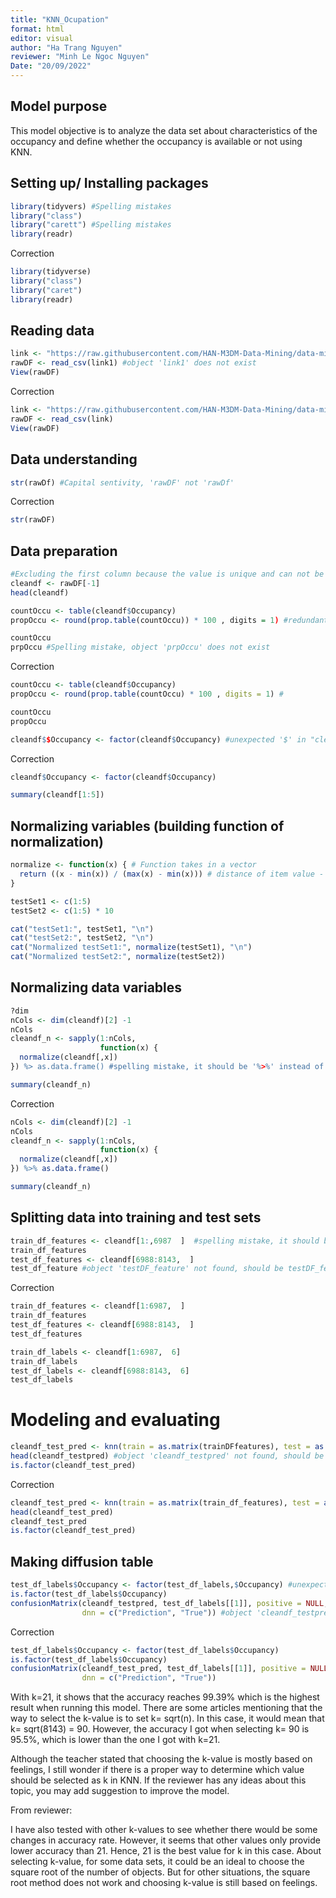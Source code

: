 ---
title: "KNN_Ocupation"
format: html
editor: visual
author: "Ha Trang Nguyen"
reviewer: "Minh Le Ngoc Nguyen"
Date: "20/09/2022"
---

## Model purpose

This model objective is to analyze the data set about characteristics of the occupancy and define whether the occupancy is available or not using KNN.

## Setting up/ Installing packages

```{r}
library(tidyvers) #Spelling mistakes
library("class")
library("carett") #Spelling mistakes
library(readr)
```

Correction

```{r}
library(tidyverse)
library("class")
library("caret") 
library(readr)
```

## Reading data

```{r}
link <- "https://raw.githubusercontent.com/HAN-M3DM-Data-Mining/data-mining-s2y2122-LilSagi/master/datasets/KNN-occupancy.csv"
rawDF <- read_csv(link1) #object 'link1' does not exist
View(rawDF)
```

Correction

```{r}
link <- "https://raw.githubusercontent.com/HAN-M3DM-Data-Mining/data-mining-s2y2122-LilSagi/master/datasets/KNN-occupancy.csv"
rawDF <- read_csv(link) 
View(rawDF)
```

## Data understanding

```{r}
str(rawDf) #Capital sentivity, 'rawDF' not 'rawDf'
```

Correction

```{r}
str(rawDF)
```

## Data preparation

```{r}
#Excluding the first column because the value is unique and can not be used in the model
cleandf <- rawDF[-1]
head(cleandf)
```

```{r}
countOccu <- table(cleandf$Occupancy)
propOccu <- round(prop.table(countOccu)) * 100 , digits = 1) #redundant ')' after function prop.table(countOccu)

countOccu
prpOccu #Spelling mistake, object 'prpOccu' does not exist
```

Correction

```{r}
countOccu <- table(cleandf$Occupancy)
propOccu <- round(prop.table(countOccu) * 100 , digits = 1) #

countOccu
propOccu
```

```{r}
cleandf$$Occupancy <- factor(cleandf$Occupancy) #unexpected '$' in "cleandf$$

```

Correction

```{r}
cleandf$Occupancy <- factor(cleandf$Occupancy)
```

```{r}
summary(cleandf[1:5])
```

## Normalizing variables (building function of normalization)

```{r}
normalize <- function(x) { # Function takes in a vector
  return ((x - min(x)) / (max(x) - min(x))) # distance of item value - minimum vector value divided by the range of all vector values
}

testSet1 <- c(1:5)
testSet2 <- c(1:5) * 10

cat("testSet1:", testSet1, "\n")
cat("testSet2:", testSet2, "\n")
cat("Normalized testSet1:", normalize(testSet1), "\n")
cat("Normalized testSet2:", normalize(testSet2))
```

## Normalizing data variables

```{r}
?dim
nCols <- dim(cleandf)[2] -1
nCols
cleandf_n <- sapply(1:nCols,
                    function(x) {
  normalize(cleandf[,x])
}) %> as.data.frame() #spelling mistake, it should be '%>%' instead of '%>

summary(cleandf_n)

```

Correction

```{r}
nCols <- dim(cleandf)[2] -1
nCols
cleandf_n <- sapply(1:nCols,
                    function(x) {
  normalize(cleandf[,x])
}) %>% as.data.frame() 

summary(cleandf_n)
```

## Splitting data into training and test sets

```{r}
train_df_features <- cleandf[1:,6987  ]  #spelling mistake, it should be [1: 6987, ] 
train_df_features
test_df_features <- cleandf[6988:8143,  ]
test_df_feature #object 'testDF_feature' not found, should be testDF_features'
```

Correction

```{r}
train_df_features <- cleandf[1:6987,  ]    
train_df_features
test_df_features <- cleandf[6988:8143,  ]
test_df_features
```

```{r}
train_df_labels <- cleandf[1:6987,  6]
train_df_labels
test_df_labels <- cleandf[6988:8143,  6]
test_df_labels
```

# Modeling and evaluating

```{r}
cleandf_test_pred <- knn(train = as.matrix(trainDFfeatures), test = as.matrix(test_df_features), cl = as.matrix(train_df_labels), k = 21) #object 'trainDFfeatures' not found, it should be 'train_df_features
head(cleandf_testpred) #object 'cleandf_testpred' not found, should be cleandf_test_pred
is.factor(cleandf_test_pred)
```

Correction

```{r}
cleandf_test_pred <- knn(train = as.matrix(train_df_features), test = as.matrix(test_df_features), cl = as.matrix(train_df_labels), k = 21) 
head(cleandf_test_pred) 
cleandf_test_pred
is.factor(cleandf_test_pred)
```

## Making diffusion table

```{r}
test_df_labels$Occupancy <- factor(test_df_labels,$Occupancy) #unexpect comma found in 'test_df_labels,$Occupancy'
is.factor(test_df_labels$Occupancy)
confusionMatrix(cleandf_testpred, test_df_labels[[1]], positive = NULL, 
                dnn = c("Prediction", "True")) #object 'cleandf_testpred'  not found
```

Correction

```{r}
test_df_labels$Occupancy <- factor(test_df_labels$Occupancy) 
is.factor(test_df_labels$Occupancy)
confusionMatrix(cleandf_test_pred, test_df_labels[[1]], positive = NULL, 
                dnn = c("Prediction", "True")) 
```

With k=21, it shows that the accuracy reaches 99.39% which is the highest result when running this model. There are some articles mentioning that the way to select the k-value is to set k= sqrt(n). In this case, it would mean that k= sqrt(8143) = 90. However, the accuracy I got when selecting k= 90 is 95.5%, which is lower than the one I got with k=21.

Although the teacher stated that choosing the k-value is mostly based on feelings, I still wonder if there is a proper way to determine which value should be selected as k in KNN. If the reviewer has any ideas about this topic, you may add suggestion to improve the model.

From reviewer:

I have also tested with other k-values to see whether there would be some changes in accuracy rate. However, it seems that other values only provide lower accuracy than 21. Hence, 21 is the best value for k in this case. About selecting k-value, for some data sets, it could be an ideal to choose the square root of the number of objects. But for other situations, the square root method does not work and choosing k-value is still based on feelings.
